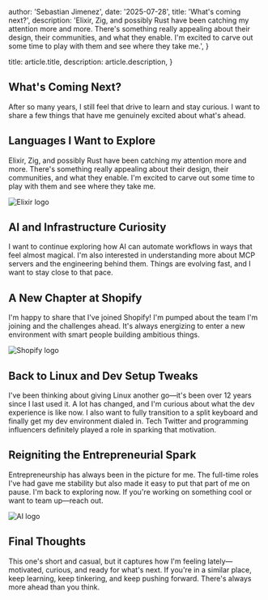 
  author: 'Sebastian Jimenez',
  date: '2025-07-28',
  title: 'What\'s coming next?',
  description:
    'Elixir, Zig, and possibly Rust have been catching my attention more and more. There\'s something really appealing about their design, their communities, and what they enable. I\'m excited to carve out some time to play with them and see where they take me.',
}

  title: article.title,
  description: article.description,
}


## What's Coming Next?

After so many years, I still feel that drive to learn and stay curious. I want to share a few things that have me genuinely excited about what's ahead.

## Languages I Want to Explore

Elixir, Zig, and possibly Rust have been catching my attention more and more. There's something really appealing about their design, their communities, and what they enable. I'm excited to carve out some time to play with them and see where they take me.

<Image src={elixirLogo} alt="Elixir logo" />

## AI and Infrastructure Curiosity

I want to continue exploring how AI can automate workflows in ways that feel almost magical. I'm also interested in understanding more about MCP servers and the engineering behind them. Things are evolving fast, and I want to stay close to that pace.

## A New Chapter at Shopify

I'm happy to share that I've joined Shopify! I'm pumped about the team I'm joining and the challenges ahead. It's always energizing to enter a new environment with smart people building ambitious things.

<Image src={shopifyLogo} alt="Shopify logo" />

## Back to Linux and Dev Setup Tweaks

I've been thinking about giving Linux another go—it's been over 12 years since I last used it. A lot has changed, and I'm curious about what the dev experience is like now. I also want to fully transition to a split keyboard and finally get my dev environment dialed in. Tech Twitter and programming influencers definitely played a role in sparking that motivation.

## Reigniting the Entrepreneurial Spark

Entrepreneurship has always been in the picture for me. The full-time roles I've had gave me stability but also made it easy to put that part of me on pause. I'm back to exploring now. If you're working on something cool or want to team up—reach out.

<Image src={aiLogo} alt="AI logo" />

## Final Thoughts

This one's short and casual, but it captures how I'm feeling lately—motivated, curious, and ready for what's next. If you're in a similar place, keep learning, keep tinkering, and keep pushing forward. There's always more ahead than you think.
